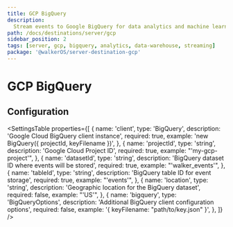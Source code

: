 ```yaml
---
title: GCP BigQuery
description:
  Stream events to Google BigQuery for data analytics and machine learning
path: /docs/destinations/server/gcp
sidebar_position: 2
tags: [server, gcp, bigquery, analytics, data-warehouse, streaming]
package: '@walkerOS/server-destination-gcp'
---
```



# GCP BigQuery

## Configuration

<SettingsTable
  properties={[
    {
      name: 'client',
      type: 'BigQuery',
      description: 'Google Cloud BigQuery client instance',
      required: true,
      example: 'new BigQuery({ projectId, keyFilename })',
    },
    {
      name: 'projectId',
      type: 'string',
      description: 'Google Cloud Project ID',
      required: true,
      example: "'my-gcp-project'",
    },
    {
      name: 'datasetId',
      type: 'string',
      description: 'BigQuery dataset ID where events will be stored',
      required: true,
      example: "'walker_events'",
    },
    {
      name: 'tableId',
      type: 'string',
      description: 'BigQuery table ID for event storage',
      required: true,
      example: "'events'",
    },
    {
      name: 'location',
      type: 'string',
      description: 'Geographic location for the BigQuery dataset',
      required: false,
      example: "'US'",
    },
    {
      name: 'bigquery',
      type: 'BigQueryOptions',
      description: 'Additional BigQuery client configuration options',
      required: false,
      example: '{ keyFilename: "path/to/key.json" }',
    },
  ]}
/>
